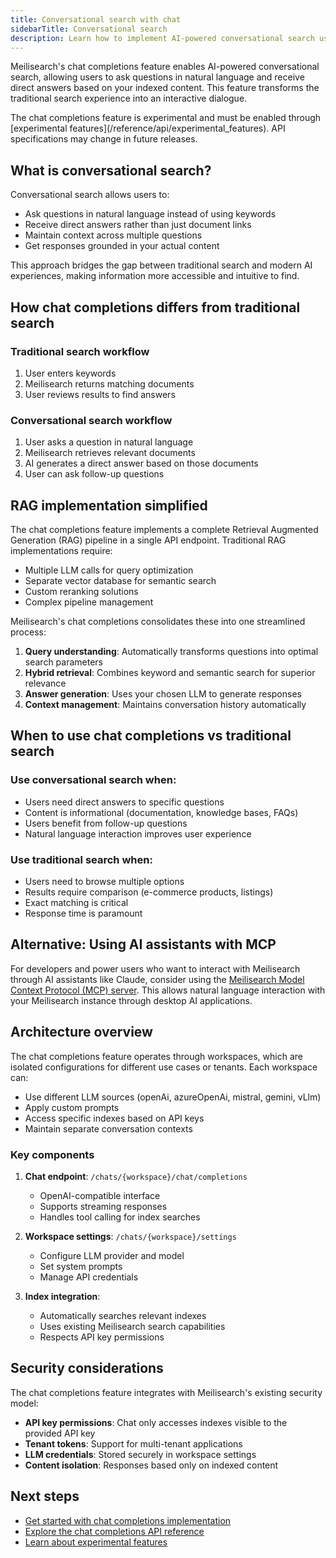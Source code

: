 ```yaml
---
title: Conversational search with chat
sidebarTitle: Conversational search
description: Learn how to implement AI-powered conversational search using Meilisearch's chat feature
---
```



Meilisearch's chat completions feature enables AI-powered conversational search, allowing users to ask questions in natural language and receive direct answers based on your indexed content. This feature transforms the traditional search experience into an interactive dialogue.

<Warning>
The chat completions feature is experimental and must be enabled through [experimental features](/reference/api/experimental_features). API specifications may change in future releases.
</Warning>

## What is conversational search?

Conversational search allows users to:
- Ask questions in natural language instead of using keywords
- Receive direct answers rather than just document links
- Maintain context across multiple questions
- Get responses grounded in your actual content

This approach bridges the gap between traditional search and modern AI experiences, making information more accessible and intuitive to find.

## How chat completions differs from traditional search

### Traditional search workflow
1. User enters keywords
2. Meilisearch returns matching documents
3. User reviews results to find answers

### Conversational search workflow
1. User asks a question in natural language
2. Meilisearch retrieves relevant documents
3. AI generates a direct answer based on those documents
4. User can ask follow-up questions

## RAG implementation simplified

The chat completions feature implements a complete Retrieval Augmented Generation (RAG) pipeline in a single API endpoint. Traditional RAG implementations require:

- Multiple LLM calls for query optimization
- Separate vector database for semantic search
- Custom reranking solutions
- Complex pipeline management

Meilisearch's chat completions consolidates these into one streamlined process:

1. **Query understanding**: Automatically transforms questions into optimal search parameters
2. **Hybrid retrieval**: Combines keyword and semantic search for superior relevance
3. **Answer generation**: Uses your chosen LLM to generate responses
4. **Context management**: Maintains conversation history automatically

## When to use chat completions vs traditional search

### Use conversational search when:
- Users need direct answers to specific questions
- Content is informational (documentation, knowledge bases, FAQs)
- Users benefit from follow-up questions
- Natural language interaction improves user experience

### Use traditional search when:
- Users need to browse multiple options
- Results require comparison (e-commerce products, listings)
- Exact matching is critical
- Response time is paramount

## Alternative: Using AI assistants with MCP

For developers and power users who want to interact with Meilisearch through AI assistants like Claude, consider using the [Meilisearch Model Context Protocol (MCP) server](/guides/ai/mcp). This allows natural language interaction with your Meilisearch instance through desktop AI applications.

## Architecture overview

The chat completions feature operates through workspaces, which are isolated configurations for different use cases or tenants. Each workspace can:

- Use different LLM sources (openAi, azureOpenAi, mistral, gemini, vLlm)
- Apply custom prompts
- Access specific indexes based on API keys
- Maintain separate conversation contexts

### Key components

1. **Chat endpoint**: `/chats/{workspace}/chat/completions`
   - OpenAI-compatible interface
   - Supports streaming responses
   - Handles tool calling for index searches

2. **Workspace settings**: `/chats/{workspace}/settings`
   - Configure LLM provider and model
   - Set system prompts
   - Manage API credentials

3. **Index integration**:
   - Automatically searches relevant indexes
   - Uses existing Meilisearch search capabilities
   - Respects API key permissions

## Security considerations

The chat completions feature integrates with Meilisearch's existing security model:

- **API key permissions**: Chat only accesses indexes visible to the provided API key
- **Tenant tokens**: Support for multi-tenant applications
- **LLM credentials**: Stored securely in workspace settings
- **Content isolation**: Responses based only on indexed content

## Next steps

- [Get started with chat completions implementation](/guides/ai/getting_started_with_chat)
- [Explore the chat completions API reference](/reference/api/chats)
- [Learn about experimental features](/reference/api/experimental_features)
